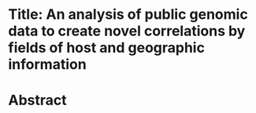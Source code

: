 # Title: An analysis of public genomic data to create novel correlations by fields of host and geographic information

# Abstract
